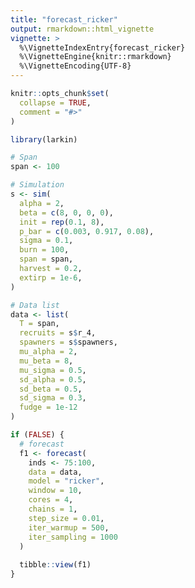 ```yaml
---
title: "forecast_ricker"
output: rmarkdown::html_vignette
vignette: >
  %\VignetteIndexEntry{forecast_ricker}
  %\VignetteEngine{knitr::rmarkdown}
  %\VignetteEncoding{UTF-8}
---
```


```r
knitr::opts_chunk$set(
  collapse = TRUE,
  comment = "#>"
)
```

```r
library(larkin)
```

```r
# Span
span <- 100

# Simulation
s <- sim(
  alpha = 2,
  beta = c(8, 0, 0, 0),
  init = rep(0.1, 8),
  p_bar = c(0.003, 0.917, 0.08),
  sigma = 0.1,
  burn = 100,
  span = span,
  harvest = 0.2,
  extirp = 1e-6,
)

# Data list
data <- list(
  T = span,
  recruits = s$r_4,
  spawners = s$spawners,
  mu_alpha = 2,
  mu_beta = 8,
  mu_sigma = 0.5,
  sd_alpha = 0.5,
  sd_beta = 0.5,
  sd_sigma = 0.3,
  fudge = 1e-12
)

```

```r
if (FALSE) {
  # forecast
  f1 <- forecast(
    inds <- 75:100,
    data = data,
    model = "ricker",
    window = 10,
    cores = 4,
    chains = 1,
    step_size = 0.01,
    iter_warmup = 500,
    iter_sampling = 1000
  )
  
  tibble::view(f1)
}

```
